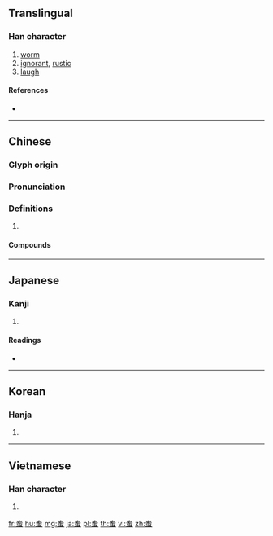 {{character info/new}}
==Translingual==

===Han character===
{{Han char|rn=142|rad=虫|as=04|sn=10|four=22136|canj=UMLI|ids=⿱㞢虫}}

# [[worm]]
# [[ignorant]], [[rustic]]
# [[laugh]]

====References====
* {{Han ref|kx=1078.280|dkj=32902|dj=1547.260|hdz=42841.050|uh=86A9|ud=34473|bh=B045|bd=45125}}

----

==Chinese==
{{zh-forms}}

===Glyph origin===
{{Han etym}}

===Pronunciation===
{{zh-pron
|m=chī
|c=ci1
|mc=y
|oc=y
|cat=
}}

===Definitions===
{{zh-hanzi}}

# {{rfdef|zh}}

====Compounds====
{{zh-der|呼蚩|喀拉蚩|蚩尤|蚩尤戲|蚩尤旗|蚩拙|蚩蚩|蚩蚩蠢蠢}}

----

==Japanese==

===Kanji===
{{ja-kanji|grade=|rs=虫04}}

# {{defn|lang=ja|sort=虫04}}

====Readings====
* {{ja-readings|on=[[し]] (shi)|kun=[[わらう]] (warau), [[あなどる]] (anadoru), [[おろか]] (oroka)|nanori=}}

----

==Korean==

===Hanja===
{{ko-hanja|hangeul=치|eumhun=|rv=chi|mr=ch'i|y=chi}}

# {{defn|lang=ko|sort=虫04}}

----

==Vietnamese==

===Han character===
{{vi-hantu|[[si]]|rs=虫04}}

# {{defn|lang=vi|sort=虫04}}

[[fr:蚩]]
[[hu:蚩]]
[[mg:蚩]]
[[ja:蚩]]
[[pl:蚩]]
[[th:蚩]]
[[vi:蚩]]
[[zh:蚩]]
